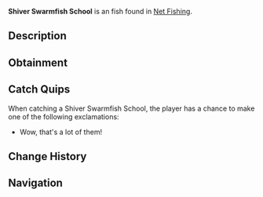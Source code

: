 {{FishInfobox
|image          = Shiver Swarmfish School.png
|rarity         = Unusual
|sea            = Second Sea
|location       = [[Net Fishing]]
|sublocation    = 
|sources        = Fishing Net
|radar_location = 
|xp             = 460
|weather        = Foggy
|time           = Night
|season         = Winter, Spring
|bait           = 
|base_weight    = 60
|base_value     = 680
|weight_range   = 40
|base_chance    = 45
|base_resil     = 60
}}
'''Shiver Swarmfish School''' is an {{Rarity|Unusual}} fish found in [[Net Fishing]].

== Description ==
{{Description|A school of awesome fish!|Bestiary Entry}}

== Obtainment ==
{{Description|Caught in oceans using a net.|Bestiary Hint}}

== Catch Quips ==
When catching a Shiver Swarmfish School, the player has a chance to make one of the following exclamations:
* Wow, that's a lot of them!

== Change History ==
{{Change History|{{subst:Current Version}}}}

== Navigation ==
{{Fish Navbox|Net Fishing}}